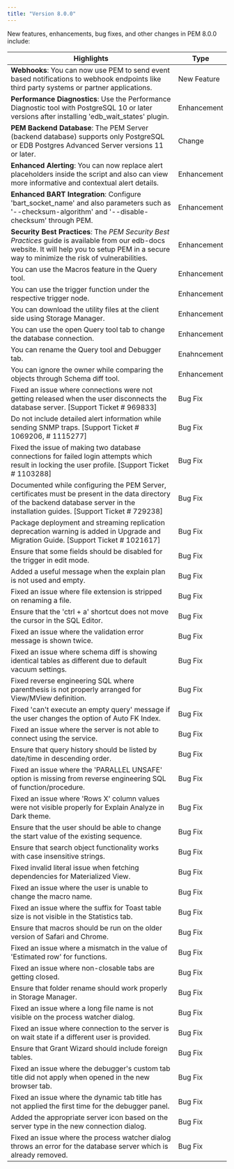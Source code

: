 ```yaml
---
title: "Version 8.0.0"
---
```

New features, enhancements, bug fixes, and other changes in PEM 8.0.0 include:

| Highlights | Type |
| ---------- | ---- |
| **Webhooks**: You can now use PEM to send event based notifications to webhook endpoints like third party systems or partner applications. | New Feature |
| **Performance Diagnostics**: Use the Performance Diagnostic tool with PostgreSQL 10 or later versions after installing 'edb_wait_states' plugin. | Enhancement |
| **PEM Backend Database**: The PEM Server (backend database) supports only PostgreSQL or EDB Postgres Advanced Server versions 11 or later. | Change |
| **Enhanced Alerting**: You can now replace alert placeholders inside the script and also can view more informative and contextual alert details. | Enhancement |
| **Enhanced BART Integration**: Configure 'bart_socket_name' and also parameters such as '--checksum-algorithm' and '--disable-checksum' through PEM. | Enhancement |
| **Security Best Practices**: The *PEM Security Best Practices* guide is available from our edb-docs website. It will help you to setup PEM in a secure way to minimize the risk of vulnerabilities. | Enhancement |
| You can use the Macros feature in the Query tool. | Enhancement |
| You can use the trigger function under the respective trigger node. | Enhancement |
| You can download the utility files at the client side using Storage Manager. | Enhancement | 
| You can use the open Query tool tab to change the database connection. | Enhancement |
| You can rename the Query tool and Debugger tab. | Enahncement |
| You can ignore the owner while comparing the objects through Schema diff tool. | Enhancement |
| Fixed an issue where connections were not getting released when the user disconnects the database server. [Support Ticket # 969833] | Bug Fix |
Do not include detailed alert information while sending SNMP traps. [Support Ticket # 1069206, # 1115277] | Bug Fix |
Fixed the issue of making two database connections for failed login attempts which result in locking the user profile. [Support Ticket # 1103288] | Bug Fix |
Documented while configuring the PEM Server, certificates must be present in the data directory of the backend database server in the installation guides. [Support Ticket # 729238] | Bug Fix |
Package deployment and streaming replication deprecation warning is added in Upgrade and Migration Guide. [Support Ticket # 1021617] | Bug Fix |
Ensure that some fields should be disabled for the trigger in edit mode. | Bug Fix |
Added a useful message when the explain plan is not used and empty. | Bug Fix |
Fixed an issue where file extension is stripped on renaming a file. | Bug Fix |
Ensure that the 'ctrl + a' shortcut does not move the cursor in the SQL Editor. | Bug Fix |
Fixed an issue where the validation error message is shown twice. | Bug Fix |
Fixed an issue where schema diff is showing identical tables as different due to default vacuum settings. | Bug Fix |
Fixed reverse engineering SQL where parenthesis is not properly arranged for View/MView definition. | Bug Fix |
Fixed 'can't execute an empty query' message if the user changes the option of Auto FK Index. | Bug Fix |
Fixed an issue where the server is not able to connect using the service. | Bug Fix |
Ensure that query history should be listed by date/time in descending order. | Bug Fix |
Fixed an issue where the 'PARALLEL UNSAFE' option is missing from reverse engineering SQL of function/procedure. | Bug Fix |
Fixed an issue where 'Rows X' column values were not visible properly for Explain Analyze in Dark theme. | Bug Fix |
Ensure that the user should be able to change the start value of the existing sequence. | Bug Fix |
Ensure that search object functionality works with case insensitive strings. | Bug Fix |
Fixed invalid literal issue when fetching dependencies for Materialized View. | Bug Fix |
Fixed an issue where the user is unable to change the macro name. | Bug Fix |
Fixed an issue where the suffix for Toast table size is not visible in the Statistics tab. | Bug Fix |
Ensure that macros should be run on the older version of Safari and Chrome. | Bug Fix |
Fixed an issue where a mismatch in the value of 'Estimated row' for functions. | Bug Fix |
Fixed an issue where non-closable tabs are getting closed. | Bug Fix |
Ensure that folder rename should work properly in Storage Manager. | Bug Fix |
Fixed an issue where a long file name is not visible on the process watcher dialog. | Bug Fix |
Fixed an issue where connection to the server is on wait state if a different user is provided. | Bug Fix |
Ensure that Grant Wizard should include foreign tables. | Bug Fix |
Fixed an issue where the debugger's custom tab title did not apply when opened in the new browser tab. | Bug Fix |
Fixed an issue where the dynamic tab title has not applied the first time for the debugger panel. | Bug Fix |
Added the appropriate server icon based on the server type in the new connection dialog. | Bug Fix |
Fixed an issue where the process watcher dialog throws an error for the database server which is already removed. | Bug Fix |